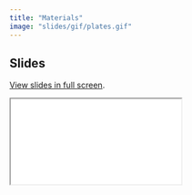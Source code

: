 ```yaml
---
title: "Materials"
image: "slides/gif/plates.gif"
---
```


## Slides

[View slides in full screen](slides/index.html).

```{=html}

<iframe class="slides" src="slides/index.html"></iframe>

```




